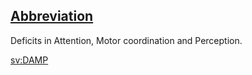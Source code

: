 ==[[Wiktionary:List of acronyms and abbreviations|Abbreviation]]==

Deficits in Attention, Motor coordination and Perception.

[[sv:DAMP]]